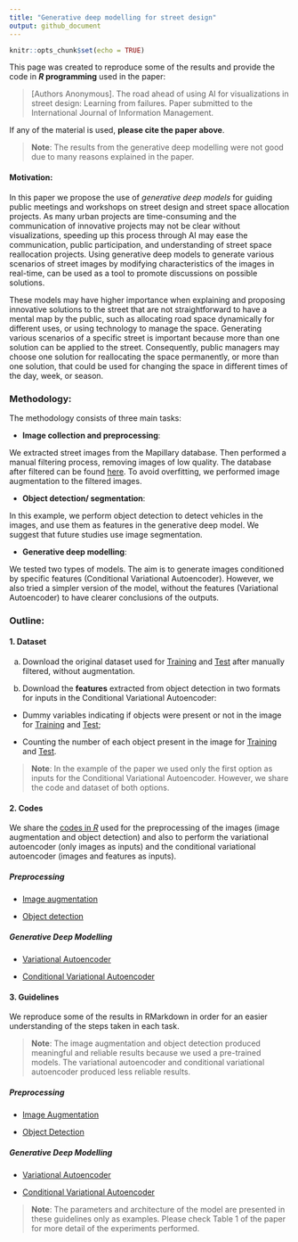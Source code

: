 ```yaml
---
title: "Generative deep modelling for street design"
output: github_document
---
```


```r
knitr::opts_chunk$set(echo = TRUE)
```

This page was created to reproduce some of the results and provide the code in **_R_ programming** used in the paper: 

>[Authors Anonymous]. The road ahead of using AI for visualizations in street design: Learning from failures. Paper submitted to the International Journal of Information Management. 

If any of the material is used, **please cite the paper above**. 

>**Note**: The results from the generative deep modelling were not good due to many reasons explained in the paper. 

#### Motivation:  

In this paper we propose the use of _generative deep models_ for guiding public meetings and workshops on street design and street space allocation projects. As many urban projects are time-consuming and the communication of innovative projects may not be clear without visualizations, speeding up this process through AI may ease the communication, public participation, and understanding of street space reallocation projects. Using generative deep models to generate various scenarios of street images by modifying characteristics of the images in real-time, can be used as a tool to promote discussions on possible solutions. 

These models may have higher importance when explaining and proposing innovative solutions to the street that are not straightforward to have a mental map by the public, such as allocating road space dynamically for different uses, or using technology to manage the space. Generating various scenarios of a specific street is important because more than one solution can be applied to the street. Consequently, public managers may choose one solution for reallocating the space permanently, or more than one solution, that could be used for changing the space in different times of the day, week, or season. 

### Methodology: 

The methodology consists of three main tasks: 

* **Image collection and preprocessing**: 

We extracted street images from the Mapillary database. Then performed a manual filtering process, removing images of low quality. The database after filtered can be found [here](Dataset/Images/). To avoid overfitting, we performed image augmentation to the filtered images. 

* **Object detection/ segmentation**: 

In this example, we perform object detection to detect vehicles in the images, and use them as features in the generative deep model. We suggest that future studies use image segmentation.  

* **Generative deep modelling**: 

We tested two types of models. The aim is to generate images conditioned by specific features (Conditional Variational Autoencoder). However, we also tried a simpler version of the model, without the features (Variational Autoencoder) to have clearer conclusions of the outputs. 

### Outline:

#### 1. Dataset

a) Download the original dataset used for [Training](https://github.com/valenca13/CVAE_StreetDesign/releases/download/1.0/Train_Images_filtered.zip) and [Test](https://github.com/valenca13/CVAE_StreetDesign/releases/download/1.0/Test_Images_filtered.zip) after manually filtered, without augmentation.

b) Download the **features** extracted from object detection in two formats for inputs in the Conditional Variational Autoencoder: 

* Dummy variables indicating if objects were present or not in the image for [Training](https://github.com/valenca13/CVAE_StreetDesign/releases/download/1.0/Features_Dummy_Train.zip) and [Test](https://github.com/valenca13/CVAE_StreetDesign/releases/download/1.0/Features_Dummy_Test.zip); 

* Counting the number of each object present in the image for [Training](Dataset/Features/Features_Class_Train/) and [Test](Dataset/Features/Features_Class_Test). 

>**Note**: In the example of the paper we used only the first option as inputs for the Conditional Variational Autoencoder. However, we share the code and dataset of both options. 

#### 2. Codes

We share the [codes in _R_](Codes/) used for the preprocessing of the images (image augmentation and object detection) and also to perform the variational autoencoder (only images as inputs) and the conditional variational autoencoder (images and features as inputs). 

##### Preprocessing 

* [Image augmentation](Codes/Image_Augmentation.R)

* [Object detection](Codes/Object_Detection.R)

##### Generative Deep Modelling

* [Variational Autoencoder](Codes/VAE_StreetDesign.R)

* [Conditional Variational Autoencoder](Codes/CVAE_StreetDesign.R)


#### 3. Guidelines

We reproduce some of the results in RMarkdown in order for an easier understanding of the steps taken in each task.

>**Note**: The image augmentation and object detection produced meaningful and reliable results because we used a pre-trained models. The variational autoencoder and conditional variational autoencoder produced less reliable results. 

##### Preprocessing 

* [Image Augmentation](Image_Augmentation.md)

* [Object Detection](Object_Detection.md)

##### Generative Deep Modelling

* [Variational Autoencoder](VAE.md)

* [Conditional Variational Autoencoder](CVAE.md)

>**Note**: The parameters and architecture of the model are presented in these guidelines only as examples. Please check Table 1 of the paper for more detail of the experiments performed. 

